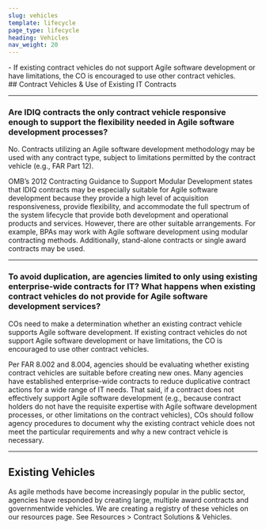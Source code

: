 ```yaml
---
slug: vehicles
template: lifecycle
page_type: lifecycle
heading: Vehicles
nav_weight: 20
---
```

<Summary>
- If existing contract vehicles do not support Agile software development or have limitations, the CO is encouraged to use other contract vehicles.
</Summary>
## Contract Vehicles & Use of Existing IT Contracts

***
<a name="idiq-contracts"></a> 
### Are IDIQ contracts the only contract vehicle responsive enough to support the flexibility needed in Agile software development processes?

No. Contracts utilizing an Agile software development methodology may be used with any contract type, subject to limitations permitted by the contract vehicle (e.g., FAR Part 12). 

OMB’s 2012 Contracting Guidance to Support Modular Development states that IDIQ contracts may be especially suitable for Agile software development because they provide a high level of acquisition responsiveness, provide flexibility, and accommodate the full spectrum of the system lifecycle that provide both development and operational products and services.  However, there are other suitable arrangements.  For example, BPAs may work with Agile software development using modular contracting methods.  Additionally, stand-alone contracts or single award contracts may be used.  

***
<a name="enterprise-wide"></a>
### To avoid duplication, are agencies limited to only using existing enterprise-wide contracts for IT?  What happens when existing contract vehicles do not provide for Agile software development services?

COs need to make a determination whether an existing contract vehicle supports Agile software development.  If existing contract vehicles do not support Agile software development or have limitations, the CO is encouraged to use other contract vehicles.

Per FAR 8.002 and 8.004, agencies should be evaluating whether existing contract vehicles are suitable before creating new ones.  Many agencies have established enterprise-wide contracts to reduce duplicative contract actions for a wide range of IT needs.  That said, if a contract does not effectively support Agile software development (e.g., because contract holders do not have the requisite expertise with Agile software development processes, or other limitations on the contract vehicles), COs should follow agency procedures to document why the existing contract vehicle does not meet the particular requirements and why a new contract vehicle is necessary.

***

## Existing Vehicles

As agile methods have become increasingly popular in the public sector, agencies have responded by creating large, multiple award contracts and governmentwide vehicles. We are creating a registry of these vehicles on our resources page. See Resources > Contract Solutions & Vehicles.
